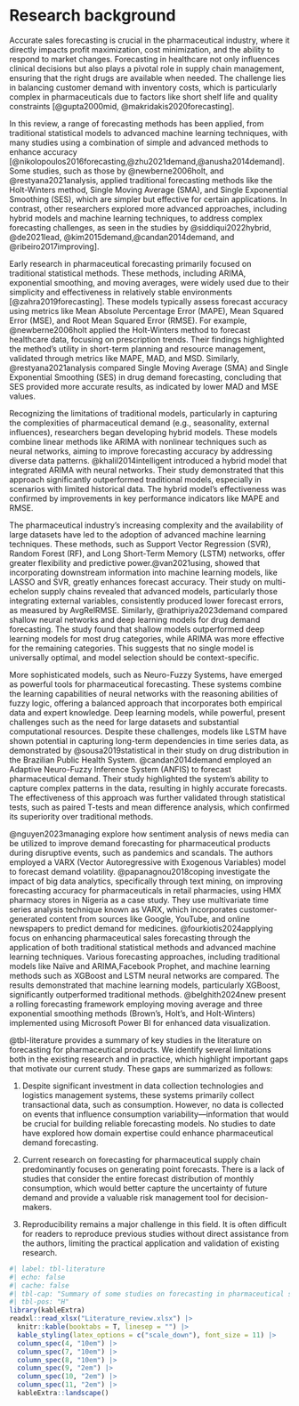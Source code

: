 # Research background {#sec-lit}

Accurate sales forecasting is crucial in the pharmaceutical industry, where it directly impacts profit maximization, cost minimization, and the ability to respond to market changes. Forecasting in healthcare not only influences clinical decisions but also plays a pivotal role in supply chain management, ensuring that the right drugs are available when needed. The challenge lies in balancing customer demand with inventory costs, which is particularly complex in pharmaceuticals due to factors like short shelf life and quality constraints [@gupta2000mid, @makridakis2020forecasting]. 


In this review, a range of forecasting methods has been applied, from traditional statistical models to advanced machine learning techniques, with many studies using a combination of simple and advanced methods to enhance accuracy [@nikolopoulos2016forecasting,@zhu2021demand,@anusha2014demand]. Some studies, such as those by @newberne2006holt, and @restyana2021analysis, applied traditional forecasting methods like the Holt-Winters method, Single Moving Average (SMA), and Single Exponential Smoothing (SES), which are simpler but effective for certain applications. In contrast, other researchers explored more advanced approaches, including hybrid models and machine learning techniques, to address complex forecasting challenges, as seen in the studies by @siddiqui2022hybrid, @de2021lead, @kim2015demand,@candan2014demand, and @ribeiro2017improving].


Early research in pharmaceutical forecasting primarily focused on traditional statistical methods. These methods, including ARIMA, exponential smoothing, and moving averages, were widely used due to their simplicity and effectiveness in relatively stable environments [@zahra2019forecasting]. These models typically assess forecast accuracy using metrics like Mean Absolute Percentage Error (MAPE), Mean Squared Error (MSE), and Root Mean Squared Error (RMSE). For example, @newberne2006holt applied the Holt-Winters method to forecast healthcare data, focusing on prescription trends. Their findings highlighted the method's utility in short-term planning and resource management, validated through metrics like MAPE, MAD, and MSD. Similarly, @restyana2021analysis compared Single Moving Average (SMA) and Single Exponential Smoothing (SES) in drug demand forecasting, concluding that SES provided more accurate results, as indicated by lower MAD and MSE values.

Recognizing the limitations of traditional models, particularly in capturing the complexities of pharmaceutical demand (e.g., seasonality, external influences), researchers began developing hybrid models. These models combine linear methods like ARIMA with nonlinear techniques such as neural networks, aiming to improve forecasting accuracy by addressing diverse data patterns. @khalil2014intelligent introduced a hybrid model that integrated ARIMA with neural networks. Their study demonstrated that this approach significantly outperformed traditional models, especially in scenarios with limited historical data. The hybrid model's effectiveness was confirmed by improvements in key performance indicators like MAPE and RMSE.


The pharmaceutical industry's increasing complexity and the availability of large datasets have led to the adoption of advanced machine learning techniques. These methods, such as Support Vector Regression (SVR), Random Forest (RF), and Long Short-Term Memory (LSTM) networks, offer greater flexibility and predictive power.@van2021using, showed that incorporating downstream information into machine learning models, like LASSO and SVR, greatly enhances forecast accuracy. Their study on multi-echelon supply chains revealed that advanced models, particularly those integrating external variables, consistently produced lower forecast errors, as measured by AvgRelRMSE. Similarly, @rathipriya2023demand compared shallow neural networks and deep learning models for drug demand forecasting. The study found that shallow models outperformed deep learning models for most drug categories, while ARIMA was more effective for the remaining categories. This suggests that no single model is universally optimal, and model selection should be context-specific.

More sophisticated models, such as Neuro-Fuzzy Systems, have emerged as powerful tools for pharmaceutical forecasting. These systems combine the learning capabilities of neural networks with the reasoning abilities of fuzzy logic, offering a balanced approach that incorporates both empirical data and expert knowledge. Deep learning models, while powerful, present challenges such as the need for large datasets and substantial computational resources. Despite these challenges, models like LSTM have shown potential in capturing long-term dependencies in time series data, as demonstrated by @sousa2019statistical in their study on drug distribution in the Brazilian Public Health System. @candan2014demand employed an Adaptive Neuro-Fuzzy Inference System (ANFIS) to forecast pharmaceutical demand. Their study highlighted the system's ability to capture complex patterns in the data, resulting in highly accurate forecasts. The effectiveness of this approach was further validated through statistical tests, such as paired T-tests and mean difference analysis, which confirmed its superiority over traditional methods.

@nguyen2023managing explore how sentiment analysis of news media can be utilized to improve demand forecasting for pharmaceutical products during disruptive events, such as pandemics and scandals. The authors employed a VARX (Vector Autoregressive with Exogenous Variables) model to forecast demand volatility. @papanagnou2018coping investigate the impact of big data analytics, specifically through text mining, on improving forecasting accuracy for pharmaceuticals in retail pharmacies, using HMX pharmacy stores in Nigeria as a case study. They use multivariate time series analysis technique known as VARX, which incorporates customer-generated content from sources like Google, YouTube, and online newspapers to predict demand for medicines. @fourkiotis2024applying focus on enhancing pharmaceutical sales forecasting through the application of both traditional statistical methods and advanced machine learning techniques. Various forecasting approaches, including traditional models like Naïve and ARIMA,Facebook Prophet, and machine learning methods such as XGBoost and LSTM neural networks are compared. The results demonstrated that machine learning models, particularly XGBoost, significantly outperformed traditional methods. @belghith2024new present a rolling forecasting framework employing moving average and three exponential smoothing methods (Brown’s, Holt’s, and Holt-Winters) implemented using Microsoft Power BI for enhanced data visualization.

<!-- Despite the advancements in forecasting methods, several gaps remain, particularly in addressing uncertainty and incorporating domain knowledge into the modeling process. Most existing studies focus on point forecasts, which may not fully capture the range of possible outcomes in pharmaceutical demand. This limitation is critical, given the high stakes of inventory management in this industry. Moreover, there is a lack of research on the impact of integrating domain knowledge—such as insights from experienced professionals—into forecasting models. This integration could potentially improve model accuracy and reliability, especially in complex and rapidly changing environments. In summary, the literature on pharmaceutical forecasting has evolved from traditional statistical models to advanced machine learning techniques, each offering unique insights and capabilities. However, there is still room for improvement, particularly in addressing uncertainty and incorporating domain knowledge.  -->

@tbl-literature provides a summary of key studies in the literature on forecasting for pharmaceutical products. We identify several limitations both in the existing research and in practice, which highlight important gaps that motivate our current study. These gaps are summarized as follows:

1. Despite significant investment in data collection technologies and logistics management systems, these systems primarily collect transactional data, such as consumption. However, no data is collected on events that influence consumption variability—information that would be crucial for building reliable forecasting models. No studies to date have explored how domain expertise could enhance pharmaceutical demand forecasting.

2. Current research on forecasting for pharmaceutical supply chain predominantly focuses on generating point forecasts. There is a lack of studies that consider the entire forecast distribution of monthly consumption, which would better capture the uncertainty of future demand and provide a valuable risk management tool for decision-makers.

3. Reproducibility remains a major challenge in this field. It is often difficult for readers to reproduce previous studies without direct assistance from the authors, limiting the practical application and validation of existing research.


```r
#| label: tbl-literature
#| echo: false
#| cache: false
#| tbl-cap: "Summary of some studies on forecasting in pharmaceutical supply chain"
#| tbl-pos: "H"
library(kableExtra)
readxl::read_xlsx("Literature_review.xlsx") |>
  knitr::kable(booktabs = T, linesep = "") |>
  kable_styling(latex_options = c("scale_down"), font_size = 11) |>
  column_spec(4, "10em") |>
  column_spec(7, "10em") |>
  column_spec(8, "10em") |>
  column_spec(9, "2em") |>
  column_spec(10, "2em") |>
  column_spec(11, "2em") |>
  kableExtra::landscape()
```

